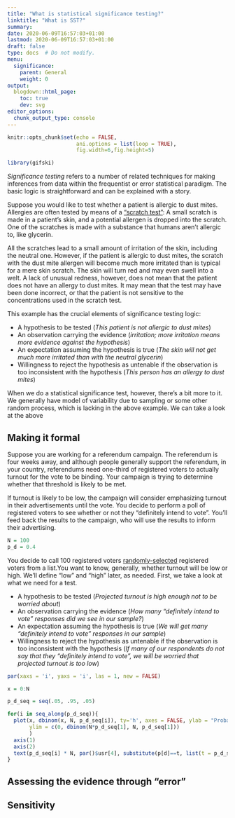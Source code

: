 ```yaml
---
title: "What is statistical significance testing?"
linktitle: "What is SST?"
summary:
date: 2020-06-09T16:57:03+01:00
lastmod: 2020-06-09T16:57:03+01:00
draft: false  
type: docs  # Do not modify.
menu:
  significance:
    parent: General
    weight: 0
output:
  blogdown::html_page:
    toc: true
    dev: svg
editor_options: 
  chunk_output_type: console
---
```


```r
knitr::opts_chunk$set(echo = FALSE,
                      ani.options = list(loop = TRUE),
                      fig.width=6,fig.height=5)

library(gifski)

```

*Significance testing* refers to a number of related techniques for making inferences from data within the frequentist or error statistical paradigm. The basic logic is straightforward and can be explained with a story.

Suppose you would like to test whether a patient is allergic to dust mites. Allergies are often tested by means of a ["scratch test"](https://en.wikipedia.org/wiki/Skin_allergy_test): A small scratch is made in a patient's skin, and a potential allergen is dropped into the scratch. One of the scratches is made with a substance that humans aren't allergic to, like glycerin.

All the scratches lead to a small amount of irritation of the skin, including the neutral one. However, if the patient is allergic to dust mites, the scratch with the dust mite allergen will become much more irritated than is typical for a mere skin scratch. The skin will turn red and may even swell into a welt. A lack of unusual redness, however, does not mean that the patient does not have an allergy to dust mites. It may mean that the test may have been done incorrect, or that the patient is not sensitive to the concentrations used in the scratch test.

This example has the crucial elements of significance testing logic:

* A hypothesis to be tested (*This patient is not allergic to dust mites*)
* An observation carrying the evidence (*irritation; more irritation means more evidence against the hypothesis*)
* An expectation assuming the hypothesis is true (*The skin will not get much more irritated than with the neutral glycerin*)
* Willingness to reject the hypothesis as untenable if the observation is too inconsistent with the hypothesis (*This person has an allergy to dust mites*)

When we do a statistical significance test, however, there's a bit more to it. We generally have model of variability due to sampling or some other random process, which is lacking in the above example. We can take a look at the above

## Making it formal

Suppose you are working for a referendum campaign. The referendum is four weeks away, and although people generally support the referendum, in your country, referendums need one-third of registered voters to actually turnout for the vote to be binding. Your campaign is trying to determine whether that threshold is likely to be met. 

If turnout is likely to be low, the campaign will consider emphasizing turnout in their advertisements until the vote. You decide to perform a poll of registered voters to see whether or not they "definitely intend to vote". You'll feed back the results to the campaign, who will use the results to inform their advertising.

```r
N = 100
p_d = 0.4
```

You decide to call 100 registered voters [randomly-selected](https://en.wikipedia.org/wiki/Simple_random_sample) registered voters from a list.You want to know, generally, whether turnout will be low or high. We'll define "low" and "high" later, as needed. First, we take a look at what we need for a test.

* A hypothesis to be tested (*Projected turnout is high enough not to be worried about*)
* An observation carrying the evidence (*How many "definitely intend to vote" responses did we see in our sample?*)
* An expectation assuming the hypothesis is true (*We will get many "definitely intend to vote" responses in our sample*)
* Willingness to reject the hypothesis as untenable if the observation is too inconsistent with the hypothesis (*If many of our respondents do not say that they "definitely intend to vote", we will be worried that projected turnout is too low*)


```r

par(xaxs = 'i', yaxs = 'i', las = 1, new = FALSE)

x = 0:N

p_d_seq = seq(.05, .95, .05)

for(i in seq_along(p_d_seq)){
  plot(x, dbinom(x, N, p_d_seq[i]), ty='h', axes = FALSE, ylab = "Probability", xlab = "Number of 'Definitely voting' responses",
       ylim = c(0, dbinom(N*p_d_seq[1], N, p_d_seq[1]))
       )
  axis(1)
  axis(2)
  text(p_d_seq[i] * N, par()$usr[4], substitute(p[d]==t, list(t = p_d_seq[i])), xpd = TRUE, adj = c(.5,-.2))
}


```


## Assessing the evidence through "error"

## Sensitivity


